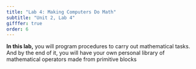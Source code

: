 ```yaml
---
title: "Lab 4: Making Computers Do Math"
subtitle: "Unit 2, Lab 4"
gifffer: true
order: 6
---
```


::: learn

**In this lab,** you will program procedures to carry out mathematical tasks. And by the end of it, you will have your own personal library of mathematical operators made from primitive blocks 

:::



